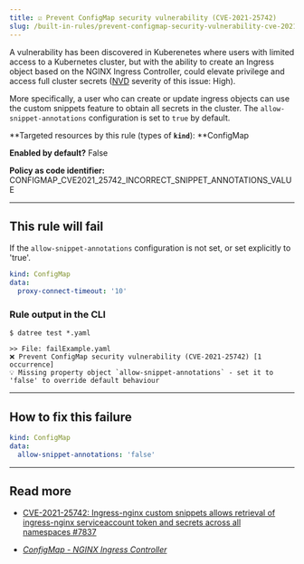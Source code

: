 ```yaml
---
title: ☑️ Prevent ConfigMap security vulnerability (CVE-2021-25742)
slug: /built-in-rules/prevent-configmap-security-vulnerability-cve-2021-25742
---
```


A vulnerability has been discovered in Kuberenetes where users with limited access to a Kubernetes cluster, but with the ability to create an Ingress object based on the NGINX Ingress Controller, could elevate privilege and access full cluster secrets ([NVD](https://nvd.nist.gov/vuln/detail/CVE-2021-25742) severity of this issue: High).

More specifically, a user who can create or update ingress objects can use the custom snippets feature to obtain all secrets in the cluster. The `allow-snippet-annotations` configuration is set to `true` by default.

**Targeted resources by this rule (types of **`kind`**): **ConfigMap

**Enabled by default?** False

**Policy as code identifier:** CONFIGMAP_CVE2021_25742_INCORRECT_SNIPPET_ANNOTATIONS_VALUE

---

## This rule will fail

If the `allow-snippet-annotations` configuration is not set, or set explicitly to 'true'.

```yaml
kind: ConfigMap
data:
  proxy-connect-timeout: '10'
```

### Rule output in the CLI

```none
$ datree test *.yaml

>> File: failExample.yaml
❌ Prevent ConfigMap security vulnerability (CVE-2021-25742) [1 occurrence]
💡 Missing property object `allow-snippet-annotations` - set it to 'false' to override default behaviour
```

---

## How to fix this failure

```yaml
kind: ConfigMap
data:
  allow-snippet-annotations: 'false'
```

---

## Read more[](https://www.datree.io/resources/kubernetes-configuration-mistakes#anchor3)

- [CVE-2021-25742: Ingress-nginx custom snippets allows retrieval of ingress-nginx serviceaccount token and secrets across all namespaces #7837](https://github.com/kubernetes/ingress-nginx/issues/7837)

- [_ConfigMap - NGINX Ingress Controller_](https://kubernetes.github.io/ingress-nginx/user-guide/nginx-configuration/configmap/#allow-snippet-annotations)
